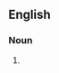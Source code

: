 {{also|Shellers}}
==English==

===Noun===
{{head|en|noun plural form}}

# {{plural of|sheller|lang=en}}